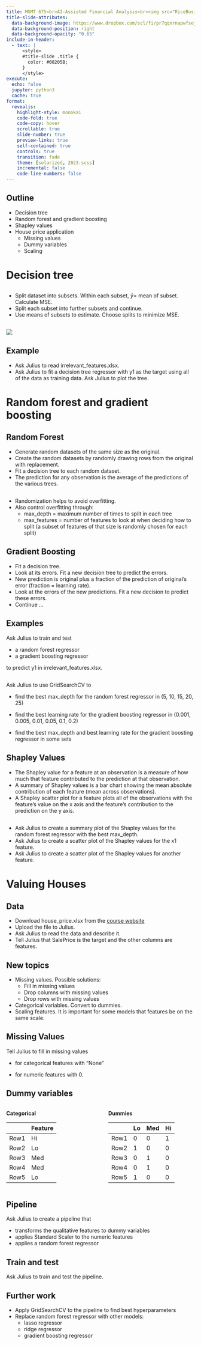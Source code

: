 ```yaml
---
title: MGMT 675<br>AI-Assisted Financial Analysis<br><img src="RiceBusiness-transparent-logo-sm.png"  height=100><br>Trees and Forests
title-slide-attributes:
  data-background-image: https://www.dropbox.com/scl/fi/pr7qqxrnapwfsejk09e7m/ml3.jpg?rlkey=4n75omh9zh2i736dcru9gxp6l&dl=1
  data-background-position: right
  data-background-opacity: "0.65"
include-in-header:
  - text: |
      <style>
      #title-slide .title {
        color: #00205B;
      }
      </style>
execute:
  echo: false
  jupyter: python3
  cache: true
format: 
  revealjs:
    highlight-style: monokai
    code-fold: true
    code-copy: hover
    scrollable: true
    slide-number: true
    preview-links: true
    self-contained: true
    controls: true
    transition: fade
    theme: [solarized, 2023.scss]
    incremental: false
    code-line-numbers: false
---
```


## Outline

- Decision tree
- Random forest and gradient boosting
- Shapley values
- House price application
  - Missing values
  - Dummy variables
  - Scaling



# Decision tree

## 

- Split dataset into subsets.  Within each subset, $\hat y=$ mean of subset.  Calculate MSE.
- Split each subset into further subsets and continue.
- Use means of subsets to estimate.  Choose splits to minimize MSE.

##

![](Trees_Transparent.png)

## Example  

- Ask Julius to read irrelevant_features.xlsx.
- Ask Julius to fit a decision tree regressor with y1 as the target using all of the data as training data.  Ask Julius to plot the tree.

# Random forest and gradient boosting

## Random Forest

- Generate random datasets of the same size as the original.
- Create the random datasets by randomly drawing rows from the original with replacement.
- Fit a decision tree to each random dataset.
- The prediction for any observation is the average of the predictions of the various trees.

## 

- Randomization helps to avoid overfitting.
- Also control overfitting through:
  - max_depth = maximum number of times to split in each tree
  - max_features = number of features to look at when deciding how to split (a subset of features of that size is randomly chosen for each split)

## Gradient Boosting

- Fit a decision tree.
- Look at its errors.  Fit a new decision tree to predict the errors.
- New prediction is original plus a fraction of the prediction of original's error (fraction = learning rate).
- Look at the errors of the new predictions.  Fit a new decision to predict these errors.
- Continue ...

## Examples

Ask Julius to train and test 

- a random forest regressor 
- a gradient boosting regressor

to predict y1 in irrelevant_features.xlsx.

##

Ask Julius to use GridSearchCV to

- find the best max_depth for the random forest regressor in (5, 10, 15, 20, 25)

- find the best learning rate for the gradient boosting regressor in  (0.001, 0.005, 0.01, 0.05, 0.1, 0.2)
- find the best max_depth and best learning rate for the gradient boosting regressor in some sets

## Shapley Values

- The Shapley value for a feature at an observation is a measure of how much that feature contributed to the prediction at that observation.
- A summary of Shapley values is a bar chart showing the mean absolute contribution of each feature (mean across observations).
- A Shapley scatter plot for a feature plots all of the observations with the feature's value on the x axis and the feature's contribution to the prediction on the y axis.

##

- Ask Julius to create a summary plot of the Shapley values for the random forest regressor with the best max_depth.
- Ask Julius to create a scatter plot of the Shapley values for the x1 feature.
- Ask Julius to create a scatter plot of the Shapley values for another feature.

# Valuing Houses

## Data 

- Download house_price.xlsx from the [course website](https://mgmt675.kerryback.com)
- Upload the file to Julius.
- Ask Julius to read the data and describe it.
- Tell Julius that SalePrice is the target and the other columns are features.

## New topics

- Missing values.  Possible solutions:
  - Fill in missing values
  - Drop columns with missing values
  - Drop rows with missing values
- Categorical variables.  Convert to dummies.
- Scaling features.  It is important for some models that features be on the same scale. 

## Missing Values

Tell Julius to fill in missing values 

- for categorical features with "None" 

- for numeric features with 0.

## Dummy variables

:::: {.columns}
::: {.column width="30%"}
**Categorical**

|      | Feature |
| ---  | --- | 
| Row1 | Hi  |
| Row2 | Lo  |
| Row3 | Med | 
| Row4 | Med | 
| Row5 | Lo  | 
:::
::: {.column width="20%"}
:::
::: {.column width="50%"}
**Dummies**

|      | Lo | Med | Hi |
| ---  | --- | --- | --- |
| Row1 | 0  | 0 | 1 |
| Row2 | 1  | 0 | 0 |
| Row3 | 0 | 1 | 0 | 
| Row4 | 0 | 1 | 0 | 
| Row5 | 1 | 0 | 0  | 
:::
::::

## Pipeline

Ask Julius to create a pipeline that 

- transforms the qualitative features to dummy variables
- applies Standard Scaler to the numeric features
- applies a random forest regressor

## Train and test

Ask Julius to train and test the pipeline.

## Further work

- Apply GridSearchCV to the pipeline to find best hyperparameters
- Replace random forest regressor with other models:
  - lasso regressor
  - ridge regressor
  - gradient boosting regressor